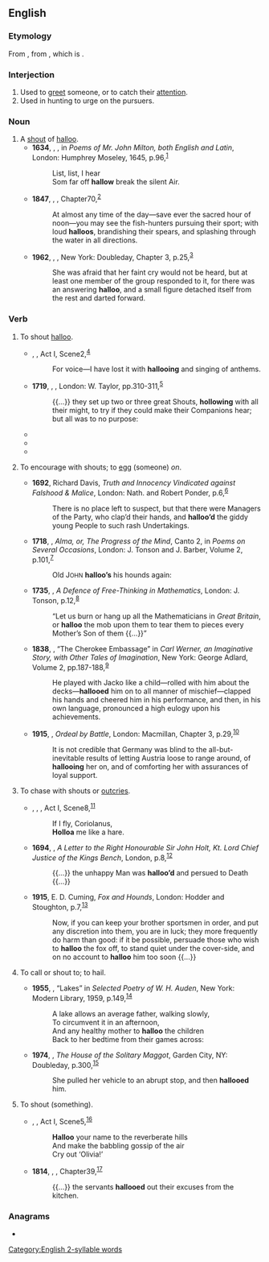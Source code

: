 ==English==

===Etymology===
From {{etyl|enm|en}} {{m|enm|hallow||pursue, urge on}}, from {{etyl|fro|en}} {{m|fro|haloer}}, which is {{onomatopoeic|en|title=imitative}}.

===Interjection===
{{en-interj}}

# Used to [[greet]] someone, or to catch their [[attention]].
# Used in hunting to urge on the pursuers.

===Noun===
{{en-noun}}

# A [[shout]] of [[#Interjection|halloo]].
#* '''1634''', {{w|John Milton}}, ''{{w|Comus (Milton)|Comus}}'', in ''Poems of Mr. John Milton, both English and Latin'', London: Humphrey Moseley, 1645, p.{{nbsp}}96,<sup>[http://name.umdl.umich.edu/A89149.0001.001]</sup>
#*: List, list, I hear
#*: Som far off '''hallow''' break the silent Air.
#* '''1847''', {{w|Herman Melville}}, ''{{w|Omoo}}'', Chapter{{nbsp}}70,<sup>[http://www.gutenberg.org/files/4045/4045-h/4045-h.htm]</sup>
#*: At almost any time of the day—save ever the sacred hour of noon—you may see the fish-hunters pursuing their sport; with loud '''halloos''', brandishing their spears, and splashing through the water in all directions.
#* '''1962''', {{w|Joan Aiken}}, ''{{w|The Wolves of Willoughby Chase}}'', New York: Doubleday, Chapter 3, p.{{nbsp}}25,<sup>[https://openlibrary.org/ia/wolvesofwillough00joan]</sup>
#*: She was afraid that her faint cry would not be heard, but at least one member of the group responded to it, for there was an answering '''halloo''', and a small figure detached itself from the rest and darted forward.

===Verb===
{{en-verb|halloos|pres_3sg2=hallooes|hallooing|hallooed}}

# {{lb|en|intransitive}} To shout [[#Interjection|halloo]].
#* {{circa|1597}} {{w|William Shakespeare}}, ''{{w|Henry IV, Part 2}}'', Act I, Scene{{nbsp}}2,<sup>[http://www.opensourceshakespeare.org/views/plays/play_view.php?WorkID=henry4p2&Scope=entire&pleasewait=1&msg=pl]</sup>
#*: For voice—I have lost it with '''hallooing''' and singing of anthems.
#* '''1719''', {{w|Daniel Defoe}}, ''{{w|Robinson Crusoe}}'', London: W. Taylor, pp.{{nbsp}}310-311,<sup>[http://name.umdl.umich.edu/004845034.0001.000]</sup>
#*: {{...}} they set up two or three great Shouts, '''hollowing''' with all their might, to try if they could make their Companions hear; but all was to no purpose:
#* {{quote-book|en|year=1857|author=S. H. Hammond|title=Wild Northern Scenes|chapter=|edition=|url=http://www.gutenberg.org/etext/10009
|passage=As our object was rather to enjoy the music of the chase, than to capture the deer, they shouted and '''hallooed''' as he entered the water, and he wheeled back, and went tearing in huge affright through the woods, up the island again.}}
#* {{quote-book|en|year=1907|author=William Hope Hodgson|title=The Boats of the "Glen Carrig"|chapter=|edition=|url=http://www.gutenberg.org/etext/10542
|passage=As we ran, we '''hallooed''', and so came upon the boy, and I saw that he had my sword.}}
#* {{quote-book|en|year=1917|author=Charles S. Brooks|title=There's Pippins And Cheese To Come|chapter=|edition=|url=http://www.gutenberg.org/etext/10023
|passage=We '''hallooed''' again, to rouse the trapper.}}
# {{lb|en|transitive}} To encourage with shouts; to [[egg on|egg]] (someone) ''on''.
#* '''1692''', Richard Davis, ''Truth and Innocency Vindicated against Falshood & Malice'', London: Nath. and Robert Ponder, p.{{nbsp}}6,<sup>[http://name.umdl.umich.edu/A37263.0001.001]</sup>
#*: There is no place left to suspect, but that there were Managers of the Party, who clap’d their hands, and '''halloo’d''' the giddy young People to such rash Undertakings.
#* '''1718''', {{w|Matthew Prior}}, ''Alma, or, The Progress of the Mind'', Canto 2, in ''Poems on Several Occasions'', London: J. Tonson and J. Barber, Volume 2, p.{{nbsp}}101,<sup>[https://catalog.hathitrust.org/Record/102432660]</sup>
#*: Old J<small>OHN</small> '''halloo’s''' his hounds again:
#* '''1735''', {{w|George Berkeley}}, ''A Defence of Free-Thinking in Mathematics'', London: J. Tonson, p.{{nbsp}}12,<sup>[http://name.umdl.umich.edu/004871920.0001.000]</sup>
#*: “Let us burn or hang up all the Mathematicians in ''Great Britain'', or '''halloo''' the mob upon them to tear them to pieces every Mother’s Son of them {{...}}”
#* '''1838''', {{w|William Gilmore Simms}}, “The Cherokee Embassage” in ''Carl Werner, an Imaginative Story, with Other Tales of Imagination'', New York: George Adlard, Volume 2, pp.{{nbsp}}187-188,<sup>[https://archive.org/details/carlwerneranima00simmgoog]</sup>
#*: He played with Jacko like a child—rolled with him about the decks—'''hallooed''' him on to all manner of mischief—clapped his hands and cheered him in his performance, and then, in his own language, pronounced a high eulogy upon his achievements.
#* '''1915''', {{w|F. S. Oliver|Frederick Scott Oliver}}, ''Ordeal by Battle'', London: Macmillan, Chapter 3, p.{{nbsp}}29,<sup>[https://archive.org/details/ordealbybattle00olivuoft]</sup>
#*: It is not credible that Germany was blind to the all-but-inevitable results of letting Austria loose to range around, of '''hallooing''' her on, and of comforting her with assurances of loyal support.
# {{lb|en|transitive}} To chase with shouts or [[outcry|outcries]].
#* {{circa|1607}}, {{w|William Shakespeare}}, ''{{w|Coriolanus}}'', Act I, Scene{{nbsp}}8,<sup>[http://www.opensourceshakespeare.org/views/plays/play_view.php?WorkID=coriolanus&Scope=entire&pleasewait=1&msg=pl]</sup>
#*: If I fly, Coriolanus,
#*: '''Holloa''' me like a hare.
#* '''1694''', {{w|Robert Ferguson (minister)|Robert Ferguson}}, ''A Letter to the Right Honourable Sir John Holt, Kt. Lord Chief Justice of the Kings Bench'', London, p.{{nbsp}}8,<sup>[http://name.umdl.umich.edu/A41187.0001.001]</sup>
#*: {{...}} the unhappy Man was '''halloo’d''' and persued to Death {{...}}
#* '''1915''', E. D. Cuming, ''Fox and Hounds'', London: Hodder and Stoughton, p.{{nbsp}}7,<sup>[https://archive.org/details/foxhounds00cumirich]</sup>
#*: Now, if you can keep your brother sportsmen in order, and put any discretion into them, you are in luck; they more frequently do harm than good: if it be possible, persuade those who wish to '''halloo''' the fox off, to stand quiet under the cover-side, and on no account to '''halloo''' him too soon {{...}}
# {{lb|en|transitive}} To call or shout to; to hail.
#* '''1955''', {{w|W. H. Auden}}, “Lakes” in ''Selected Poetry of W. H. Auden'', New York: Modern Library, 1959, p.{{nbsp}}149,<sup>[https://openlibrary.org/ia/selectedpoetry00whau]</sup>
#*: A lake allows an average father, walking slowly,
#*: To circumvent it in an afternoon,
#*: And any healthy mother to '''halloo''' the children
#*: Back to her bedtime from their games across:
#* '''1974''', {{w|James Purdy}}, ''The House of the Solitary Maggot'', Garden City, NY: Doubleday, p.{{nbsp}}300,<sup>[https://openlibrary.org/ia/houseofsolitary00purd]</sup>
#*: She pulled her vehicle to an abrupt stop, and then '''hallooed''' him.
# {{lb|en|transitive}} To shout (something).
#* {{circa|1599}} {{w|William Shakespeare}}, ''{{w|Twelfth Night}}'', Act I, Scene{{nbsp}}5,<sup>[http://www.opensourceshakespeare.org/views/plays/play_view.php?WorkID=12night&Scope=entire&pleasewait=1&msg=pl]</sup>
#*: '''Halloo''' your name to the reverberate hills
#*: And make the babbling gossip of the air
#*: Cry out ‘Olivia!’
#* '''1814''', {{w|Jane Austen}}, ''{{w|Mansfield Park}}'', Chapter{{nbsp}}39,<sup>[http://www.gutenberg.org/files/141/141-h/141-h.htm]</sup>
#*: {{...}} the servants '''hallooed''' out their excuses from the kitchen.

===Anagrams===
* {{anagrams|en|a=ahlloo|holloa}}

[[Category:English 2-syllable words]]